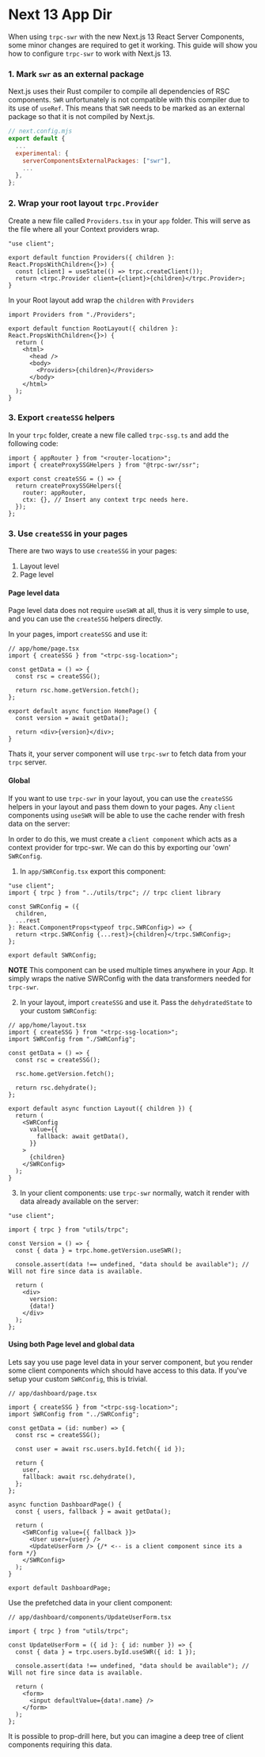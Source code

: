 # Next 13 App Dir

When using `trpc-swr` with the new Next.js 13 React Server Components, some minor changes are required to get it working. This guide will show you how to configure `trpc-swr` to work with Next.js 13.

### 1. Mark `swr` as an external package

Next.js uses their Rust compiler to compile all dependencies of RSC components. `SWR` unfortunately is not compatible with this compiler due to its use of `useRef`. This means that `SWR` needs to be marked as an external package so that it is not compiled by Next.js.

```js
// next.config.mjs
export default {
  ...
  experimental: {
    serverComponentsExternalPackages: ["swr"],
    ...
  },
};
```

### 2. Wrap your root layout `trpc.Provider`

Create a new file called `Providers.tsx` in your `app` folder. This will serve as the file where all your Context providers wrap.

```tsx
"use client";

export default function Providers({ children }: React.PropsWithChildren<{}>) {
  const [client] = useState(() => trpc.createClient());
  return <trpc.Provider client={client}>{children}</trpc.Provider>;
}
```

In your Root layout add wrap the `children` with `Providers`

```tsx
import Providers from "./Providers";

export default function RootLayout({ children }: React.PropsWithChildren<{}>) {
  return (
    <html>
      <head />
      <body>
        <Providers>{children}</Providers>
      </body>
    </html>
  );
}
```

### 3. Export `createSSG` helpers

In your `trpc` folder, create a new file called `trpc-ssg.ts` and add the following code:

```tsx
import { appRouter } from "<router-location>";
import { createProxySSGHelpers } from "@trpc-swr/ssr";

export const createSSG = () => {
  return createProxySSGHelpers({
    router: appRouter,
    ctx: {}, // Insert any context trpc needs here.
  });
};
```

### 3. Use `createSSG` in your pages

There are two ways to use `createSSG` in your pages:

1. Layout level
2. Page level

#### Page level data

Page level data does not require `useSWR` at all, thus it is very simple to use, and you can use the `createSSG` helpers directly.

In your pages, import `createSSG` and use it:

```tsx
// app/home/page.tsx
import { createSSG } from "<trpc-ssg-location>";

const getData = () => {
  const rsc = createSSG();

  return rsc.home.getVersion.fetch();
};

export default async function HomePage() {
  const version = await getData();

  return <div>{version}</div>;
}
```

Thats it, your server component will use `trpc-swr` to fetch data from your `trpc` server.

#### Global

If you want to use `trpc-swr` in your layout, you can use the `createSSG` helpers in your layout and pass them down to your pages.
Any `client` components using `useSWR` will be able to use the cache render with fresh data on the server:

In order to do this, we must create a `client component` which acts as a context provider for trpc-swr. We can do this by exporting our 'own' `SWRConfig`.

1. In `app/SWRConfig.tsx` export this component:

```tsx
"use client";
import { trpc } from "../utils/trpc"; // trpc client library

const SWRConfig = ({
  children,
  ...rest
}: React.ComponentProps<typeof trpc.SWRConfig>) => {
  return <trpc.SWRConfig {...rest}>{children}</trpc.SWRConfig>;
};

export default SWRConfig;
```

**NOTE** This component can be used multiple times anywhere in your App. It simply wraps the native SWRConfig with the data transformers needed for `trpc-swr`.

2. In your layout, import `createSSG` and use it. Pass the `dehydratedState` to your custom `SWRConfig`:

```tsx
// app/home/layout.tsx
import { createSSG } from "<trpc-ssg-location>";
import SWRConfig from "./SWRConfig";

const getData = () => {
  const rsc = createSSG();

  rsc.home.getVersion.fetch();

  return rsc.dehydrate();
};

export default async function Layout({ children }) {
  return (
    <SWRConfig
      value={{
        fallback: await getData(),
      }}
    >
      {children}
    </SWRConfig>
  );
}
```

3. In your client components: use `trpc-swr` normally, watch it render with data already available on the server:

```tsx
"use client";

import { trpc } from "utils/trpc";

const Version = () => {
  const { data } = trpc.home.getVersion.useSWR();

  console.assert(data !== undefined, "data should be available"); // Will not fire since data is available.

  return (
    <div>
      version:
      {data!}
    </div>
  );
};
```

#### Using both Page level and global data

Lets say you use page level data in your server component, but you render some client components which should have access to this data.
If you've setup your custom `SWRConfig`, this is trivial.

```tsx
// app/dashboard/page.tsx

import { createSSG } from "<trpc-ssg-location>";
import SWRConfig from "../SWRConfig";

const getData = (id: number) => {
  const rsc = createSSG();

  const user = await rsc.users.byId.fetch({ id });

  return {
    user,
    fallback: await rsc.dehydrate(),
  };
};

async function DashboardPage() {
  const { users, fallback } = await getData();

  return (
    <SWRConfig value={{ fallback }}>
      <User user={user} />
      <UpdateUserForm /> {/* <-- is a client component since its a form */}
    </SWRConfig>
  );
}

export default DashboardPage;
```

Use the prefetched data in your client component:

```tsx
// app/dashboard/components/UpdateUserForm.tsx

import { trpc } from "utils/trpc";

const UpdateUserForm = ({ id }: { id: number }) => {
  const { data } = trpc.users.byId.useSWR({ id: 1 });

  console.assert(data !== undefined, "data should be available"); // Will not fire since data is available.

  return (
    <form>
      <input defaultValue={data!.name} />
    </form>
  );
};
```

It is possible to prop-drill here, but you can imagine a deep tree of client components requiring this data.
